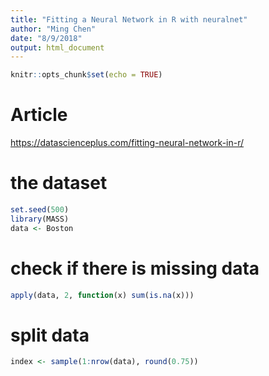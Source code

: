 ```yaml
---
title: "Fitting a Neural Network in R with neuralnet"
author: "Ming Chen"
date: "8/9/2018"
output: html_document
---
```


```r
knitr::opts_chunk$set(echo = TRUE)
```


# Article

[https://datascienceplus.com/fitting-neural-network-in-r/](https://datascienceplus.com/fitting-neural-network-in-r/)


# the dataset
```r
set.seed(500)
library(MASS)
data <- Boston
```


# check if there is missing data
```r
apply(data, 2, function(x) sum(is.na(x)))
```

# split data

```r
index <- sample(1:nrow(data), round(0.75))
```



